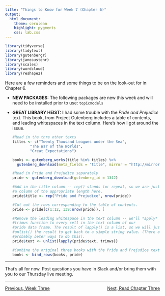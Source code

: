 ```yaml
---
title: "Things to Know for Week 7 (Chapter 6)"
output: 
  html_document:
    theme: cerulean
    highlight: pygments
    css: lab.css
---
```


```r
library(tidyverse)
library(tidytext)
library(gutenbergr)
library(janeaustenr)
library(scales)
library(wordcloud)
library(reshape2)
```

Here are a few reminders and some things to be on the look-out for in Chapter 6.

  + **NEW PACKAGES:** The following packages are new this week and will need to be installed prior to use: `topicmodels`
  + **GREAT LIBRARY HEIST:** I had some trouble with the *Pride and Prejudice* text. This book, from Project Gutenberg includes a table of contents, and leading whitespaces in the text column. Here's how I got around the issue.  
    ```r
    #Read in the thre other texts
    titles <- c("Twenty Thousand Leagues under the Sea",
            "The War of the Worlds",
            "Great Expectations")

    books <- gutenberg_works(title %in% titles) %>%
      gutenberg_download(meta_fields = "title", mirror = "http://mirrors.xmission.com/gutenberg/")
    
    #Read in Pride and Prejudice separately
    pride <- gutenberg_download(gutenberg_id = 1342)
    
    #Add in the title column -- rep() stands for repeat, so we are just making
    #a column of the appropriate length here.
    pride$title <- rep("Pride and Prejudice", nrow(pride))
    
    #Cut out the rows corresponding to the table of contents.
    pride <- pride[c(1:12, 139:nrow(pride)), ]
    
    #Remove the leading whitespace in the text column -- we'll *apply* the
    #trimws function to every cell in the text column of our
    #pride data frame. The result of lapply() is a list, so we will just
    #unlist() the result to get back to a simple string value. (There are
    #probably beter ways to do this).
    pride$text <- unlist(lapply(pride$text, trimws))
    
    #Combine the original three books with the Pride and Prejudice text.
    books <- bind_rows(books, pride)
    ```
  
***

That's all for now. Post questions you have in Slack and/or bring them with you to our Thursday live meeting.

***

<p style = "text-align:left;">[Previous, Week Three](https://agmath.github.io/FacultyUpskilling/)
<span style = "float:right;">[Next, Read Chapter Three](https://www.tidytextmining.com/tfidf.html)</span>
</p>